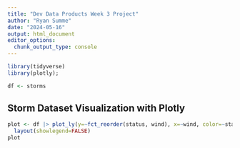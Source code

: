 ```yaml
---
title: "Dev Data Products Week 3 Project"
author: "Ryan Summe"
date: "2024-05-16"
output: html_document
editor_options: 
  chunk_output_type: console
---
```


```r
library(tidyverse)
library(plotly);

df <- storms

```

## Storm Dataset Visualization with Plotly
```r

plot <- df |> plot_ly(y=~fct_reorder(status, wind), x=~wind, color=~status, type='box') |>
  layout(showlegend=FALSE)
plot

```

